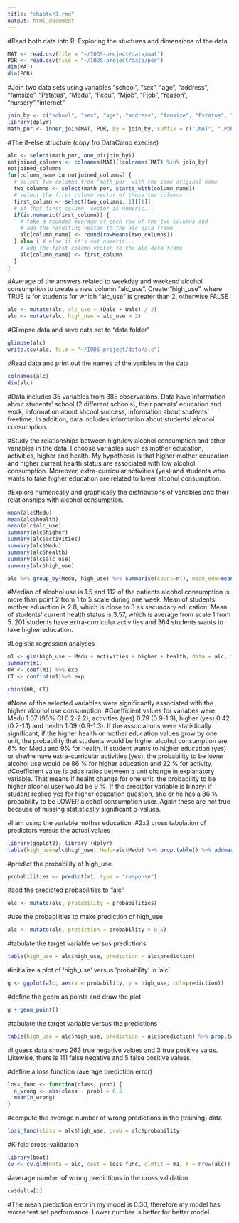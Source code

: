 ```yaml
---
title: "chapter3.rmd"
output: html_document
---
```

#Read both data into R. Exploring the stuctures and dimensions of the data

```r
MAT <- read.csv(file = "~/IODS-project/data/mat")
POR <- read.csv(file = "~/IODS-project/data/por")
dim(MAT)
dim(POR)
```

#Join two data sets using variables "school", "sex", "age", "address", "famsize", "Pstatus", "Medu", "Fedu", "Mjob", "Fjob", "reason", "nursery","internet"

```r
join_by <- c("school", "sex", "age", "address", "famsize", "Pstatus", "Medu", "Fedu", "Mjob", "Fjob", "reason", "nursery","internet")
library(dplyr)
math_por <- inner_join(MAT, POR, by = join_by, suffix = c(".MAT", ".POR"))
```

#The if-else structure (copy fro DataCamp execise)

```r
alc <- select(math_por, one_of(join_by))
notjoined_columns <- colnames(MAT)[!colnames(MAT) %in% join_by]
notjoined_columns
for(column_name in notjoined_columns) {
  # select two columns from 'math_por' with the same original name
  two_columns <- select(math_por, starts_with(column_name))
  # select the first column vector of those two columns
  first_column <- select(two_columns, 1)[[1]]
  # if that first column  vector is numeric...
  if(is.numeric(first_column)) {
    # take a rounded average of each row of the two columns and
    # add the resulting vector to the alc data frame
    alc[column_name] <- round(rowMeans(two_columns))
  } else { # else if it's not numeric...
    # add the first column vector to the alc data frame
    alc[column_name] <- first_column
  }
}
```
  

#Average of the answers related to weekday and weekend alcohol consumption to create a new column "alc_use". Create "high_use", where TRUE is for students for which "alc_use" is greater than 2, otherwise FALSE 
```r
alc <- mutate(alc, alc_use = (Dalc + Walc) / 2)
alc <- mutate(alc, high_use = alc_use > 2)
```


#Glimpse data and save data set to "data folder"
```r
glimpse(alc)
write.csv(alc, file = "~/IODS-project/data/alc")
```


#Read data and print out the names of the varibles in the data
```r
colnames(alc)
dim(alc)
```

#Data includes 35 variables from 385 observations. Data have information about students' school (2 different schools), their parents' education and work, information about shcool success, information about students' freetime. In addition, data includes information about students' alcohol consumption.

#Study the relationships between high/low alcohol consumption and other variables in the data. I choose variables such as mother education, activities, higher and health. My hypothesis is that higher mother education and higher current health status are associated with low alcohol consumption. Moreover, extra-curricular activities (yes) and students who wants to take higher education are related to lower alcohol consumption.

#Explore numerically and graphically the distributions of variables and their relationships with alcohol consumption. 

```r
mean(alc$Medu)
mean(alc$health)
mean(alc$alc_use)
summary(alc$higher)
summary(alc$activities)
summary(alc$Medu)
summary(alc$health)
summary(alc$alc_use)
summary(alc$high_use)

alc %>% group_by(Medu, high_use) %>% summarise(count=n(), mean_edu=mean(Medu))
```

#Median of alcohol use is 1.5 and 112 of the patients alcohol consumption is more than point 2 from 1 to 5 scale during one week. Mean of students' mother eduaction is 2.8, which is close to 3 as secundary education. Mean of students' current health status is 3.57, which is average from scale 1 from 5. 201 students have extra-curricular activities and 364 students wants to take higher education.

#Logistic regression analyses
```r
m1 <- glm(high_use ~ Medu + activities + higher + health, data = alc, family = "binomial")
summary(m1)
OR <- coef(m1) %>% exp
CI <- confint(m1)%>% exp

cbind(OR, CI)
```

#None of the selected variables were significantly associated with the higher alcohol use consumption. 
#Coefficient values for variabes were: Medu 1.07 (95% CI 0.2-2.2), activities (yes) 0.79 (0.9-1.3), higher (yes) 0.42 (0.2-1.1) and health 1.09 (0.9-1.3). If the associations were statistically significant, if the higher health or mother education values grow by one unit, the probability that students would be higher alcohol consumption are 6% for Medu and 9% for health. If student wants to higher education (yes) or she/he have extra-curricular activities (yes), the probability to be lower alcohol use would be 86 % for higher education and 22 % for activity.
#Coefficient value is odds ratios between a unit change in explanatory variable. That means if healht change for one unit, the probability to be higher alcohol user would be 9 %. If the predictor variable is binary: if student replied yes for higher education question, she or he has a 86 % probability to be LOWER alcohol consumption user. Again these are not true because of missing statistically significant p-values.

#I am using the variable mother education. 
#2x2 cross tabulation of predictors versus the actual values

```r
library(ggplot2); library (dplyr)
table(high_use=alc$high_use, Medu=alc$Medu) %>% prop.table() %>% addmargins()
```

#predict the probability of high_use
```r
probabilities <- predict(m1, type = "response")
```

#add the predicted probabilities to "alc"
```r
alc <- mutate(alc, probability = probabilities)
```

#use the probabilities to make prediction of high_use
```r
alc <- mutate(alc, prediction = probability > 0.5)
```

#tabulate the target variable versus predictions 
```r
table(high_use = alc$high_use, prediction = alc$prediction)
```

#initialize a plot of 'high_use' versus 'probability' in 'alc'
```r
g <- ggplot(alc, aes(x = probability, y = high_use, col=prediction))
```

#define the geom as points and draw the plot
```r
g + geom_point()
```

#tabulate the target variable versus the predictions
```r
table(high_use = alc$high_use, prediction = alc$prediction) %>% prop.table() %>% addmargins()
```

#I guess data shows 263 true negative values and 3 true positive valus. Likewise, there is 111 false negative and 5 false positive values.

#define a loss function (average prediction error)
```r
loss_func <- function(class, prob) {
  n_wrong <- abs(class - prob) > 0.5
  mean(n_wrong)
}
```

#compute the average number of wrong predictions in the (training) data
```r
loss_func(class = alc$high_use, prob = alc$probability)
```

#K-fold cross-validation
```r
library(boot)
cv <- cv.glm(data = alc, cost = loss_func, glmfit = m1, K = nrow(alc))
```

#average number of wrong predictions in the cross validation
```r
cv$delta[1]
```

#The mean prediction error in my model is 0.30, therefore my model has worse test set performance. Lower number is better for better model.
